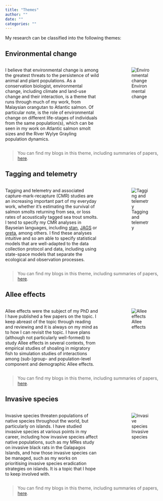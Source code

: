 ```yaml
---
title: "Themes"
author: ""
date: ""
categories: ""
---
```


My research can be classified into the following themes:

## Environmental change

::: columns
::: {.column width="65%"}
I believe that environmental change is among the greatest threats to the persistence of wild animal and plant populations. As a conservation biologist, environmental change, including climate and land-use change and their interaction, is a theme that runs through much of my work, from Malaysian orangutan to Atlantic salmon. Of particular note, is the role of environmental change on different life-stages of individuals from the same population(s), which can be seen in my work on Atlantic salmon smolt sizes and the River Wylye Grayling population dynamics.
:::

::: {.column width="5%"}
:::

::: {.column width="30%"}
![Environmental change](images/theme_environmental_change.jpg)
:::
:::

> You can find my blogs in this theme, including summaries of papers, [here](../#category=environmental-change).

## Tagging and telemetry

::: columns
::: {.column width="65%"}
Tagging and telemetry and associated capture-mark-recapture (CMR) studies are an increasing important part of my everyday work, whether it's estimating the survival of salmon smolts returning from sea, or loss rates of acoustically tagged sea trout smolts. I tend to specify my CMR analyses in Bayseian languages, including [stan](https://mc-stan.org/), [JAGS](http://mcmc-jags.sourceforge.net/) or [greta](https://greta-stats.org/), among others. I find these analyses intuitive and so am able to specify statistical models that are well-adapted to the data collection protocol and data, including using state-space models that separate the ecological and observation processes.
:::

::: {.column width="5%"}
:::

::: {.column width="30%"}
![Tagging and telemetry](images/theme_tagging_telemetry.jpg)
:::
:::

> You can find my blogs in this theme, including summaries of papers, [here](../#category=tagging-and-telemetry).

## Allee effects

::: columns
::: {.column width="65%"}
Allee effects were the subject of my PhD and I have published a few papers on the topic. I keep abreast of the topic through reading and reviewing and it is always on my mind as to how I can revisit the topic. I have plans (although not particularly well-formed) to study Allee effects in several contexts, from empirical studies of shoaling in migratory fish to simulation studies of interactions among (sub-)group- and population-level component and demographic Allee effects.
:::

::: {.column width="5%"}
:::

::: {.column width="30%"}
![Allee effects](images/theme_allee_effects.png)
:::
:::

> You can find my blogs in this theme, including summaries of papers, [here](../#category=allee-effects).

## Invasive species

::: columns
::: {.column width="65%"}
Invasive species threaten populations of native species throughout the world, but particularly on islands. I have studied invasive species at various points in my career, including how invasive species affect native populations, such as my MRes study on invasive black rats in the Galapagos Islands, and how those invasive species can be managed, such as my works on prioritising invasive species eradication strategies on islands. It is a topic that I hope to keep involved with.
:::

::: {.column width="5%"}
:::

::: {.column width="30%"}
![Invasive species](images/theme_invasive_species.png)
:::
:::

> You can find my blogs in this theme, including summaries of papers, [here](../#category=invasive-species).
